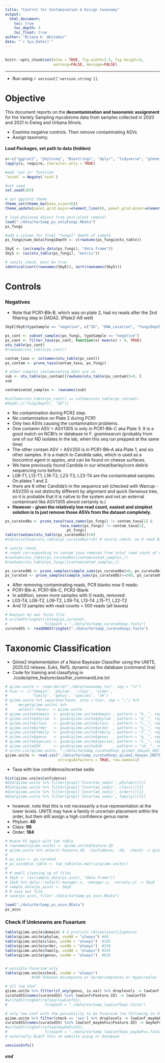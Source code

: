```yaml
---
title: "Control for Contamination & Assign taxonomy"
output: 
  html_document:
    toc: true
    toc_depth: 3
    toc_float: true
author: "Briana K. Whitaker"
date: "`r Sys.Date()`"
---
```

\fontsize{9}{10}
---

```r
knitr::opts_chunk$set(echo = TRUE, fig.width=3.5, fig.height=3,
                      warning=FALSE, message=FALSE)
```
---

* Run using `r version[['version.string']] `.

# Objective
This document reports on the **decontamination and taxonomic assignment** for the Variety Sampling mycobiome data from samples collected in 2020 and 2021 in Ewing and Urbana Illinois.  

* Examine negative controls. Then remove contaminating ASVs
* Assign taxonomy.

#### Load Packages, set path to data (hidden)
```r

x<-c("ggplot2", "phyloseq", "Biostrings", "dplyr", "tidyverse", "glmnet", "torch")  
lapply(x, require, character.only = TRUE)

#add 'not in' function
`%nin%` = Negate(`%in%`)

#set seed
set.seed(183)

# set ggplot2 theme
theme_set(theme_bw(base_size=16)) 
theme_update(panel.grid.major=element_line(0), panel.grid.minor=element_line(0))

# load phyloseq object from post-plant removal
load("./data/VarSamp_ps_onlyFungi.RData")
ps_fungi

#add a column for final "fungal" depth of sample
ps_fungi@sam_data$fungiDepth <- c(rowSums(ps_fungi@otu_table))

SbyE <- (as(sample_data(ps_fungi), "data.frame"))
SbyS <- (as(otu_table(ps_fungi), "matrix"))

# sanity check, must be true
identical(sort(rownames(SbyE)), sort(rownames(SbyS)))

```

# Controls

### Negatives
* Note that PCR1-Blk-B, which was on plate 2, had no reads after the 2nd filtering step in DADA2. (Plate2-A9 well)
```r
SbyE[SbyE$typeSample == "negative", c("ID", "DNA_Location", "fungiDepth")]

ps_cont <- subset_samples(ps_fungi, typeSample == "negative") 
ps_cont <- filter_taxa(ps_cont, function(x) mean(x) > 0, TRUE)
otu_table(ps_cont)
#rowSums(otu_table(ps_cont))

contam_taxa <- colnames(otu_table(ps_cont))
ps_contam <- prune_taxa(contam_taxa, ps_fungi)

# other samples contaminating ASVs are in.
sub <- otu_table(ps_contam)[rowSums(otu_table(ps_contam))>0, ]
sub

contaminated_samples <- rownames(sub)

#colSums(otu_table(ps_cont)) == colSums(otu_table(ps_contam))
#SbyE[,c("fungiDepth", "ID")]

```

* No contamination during PCR2 step.
* No contamination on Plate 2 during PCR1
* Only two ASVs causing the contamination problems. 
* One contamn ASV = ASV1305 is only in PCR1-Blk-C aka Plate 3. It is a good match on NCBI's nr database to F. graminearum (probably from one of our ND isolates in the lab, when this seq run prepped at the same time)
* The other contam ASV = ASV250 is in PCR1-Blk-A aka Plate 1, and six other samples. It is a match to Candida sake, which is used as a biocontrol agent in apples, and can be found on cheese surfaces.
* We have previously found Candida in our wheat/barley/corn debris sequencing runs before.
* L08-T1, L13-T1, L19-T2, L23-T3, L23-T4 are the contaminated samples. On plates 1 and 2.
* there are 6 other Candida's in the sequence set (checked with Warcup - ASV250 is not distinctly different by alignment and quick Geneious tree, so it is probable that it is native to the system and not an external contaminant like ASV1305 almost certainly is.)
* **However - given the relatively low read count, easiest and simplest solution is to just remove those ASVs from the dataset completely.**

```r
ps_curated0a <- prune_taxa(taxa_names(ps_fungi) != contam_taxa[1] & 
                         taxa_names(ps_fungi) != contam_taxa[2],
                            ps_fungi)
table(rowSums(otu_table(ps_curated0a))>0)
#table(colSums(otu_table(ps_curated0a))>0) # sanity check, no 0 read ASVs

# sanity check, 
# reads corresponding to contam taxa removed from total read count of contaminated samples
#rowSums(otu_table(ps_curated0a)[contaminated_samples,])
#rowSums(otu_table(ps_fungi)[contaminated_samples,])

ps_curated0b <- prune_samples(sample_sums(ps_curated0a)>0, ps_curated0a)
ps_curated <- prune_samples(sample_sums(ps_curated0b)>=500, ps_curated0b)

```

* After removing contaminating reads, PCR blanks now 0 reads:
* PCR1-Blk-A, PCR1-Blk-C, PCR2-Blank
* In addition, seven more samples with 0 reads, removed:
* L03-T4, L06-T2, L09-T2, L09-T4, L13-T4 ,L15-T1, L22-T2 
* And 13 samples with read counts < 500 reads (all leaves)

```r
# #output my own fasta file
# writeXStringSet(refseq(ps_curated),
#                 filepath = "./data/VarSamp_curatedSeqs.fasta")
curatedSS <- readDNAStringSet("./data/VarSamp_curatedSeqs.fasta")
```


# Taxonomic Classification
* Qiime2 implementation of a Naive Bayesian Classifier using the UNITE, 2025.02 release, Euks, RefS, dynamic as the database (command line)
* Code for training and classifying in ./code/qiime_featureclassifier_commandLine.txt
```r
# qiime.unite <- read.delim("./data/taxonomy.tsv", sep = "\t")
# hier <- c("domain", 'phylum', 'class', 'order', 
#           'family', 'genus', 'species', 'SH')
# qiime.unite %>% separate(Taxon, into = hier, sep = ";") %>% 
#     merge(qiime.unite) %>% 
#     select(-Taxon) -> qiime.unite
# qiime.unite$domain  <- gsub(qiime.unite$domain , pattern = "k__", replacement = "")
# qiime.unite$phylum  <- gsub(qiime.unite$phylum , pattern = "p__", replacement = "")
# qiime.unite$class   <- gsub(qiime.unite$class  , pattern = "c__", replacement = "")
# qiime.unite$order   <- gsub(qiime.unite$order  , pattern = "o__", replacement = "")
# qiime.unite$family  <- gsub(qiime.unite$family , pattern = "f__", replacement = "")
# qiime.unite$genus   <- gsub(qiime.unite$genus  , pattern = "g__", replacement = "")
# qiime.unite$species <- gsub(qiime.unite$species, pattern = "s__", replacement = "")
# qiime.unite$SH      <- gsub(qiime.unite$SH     , pattern = "sh__", replacement = "")
# write.csv(qiime.unite, "./data/VarSamp_curatedSeqs_qiime2_nbayes_UNITE.csv")
qiime.unite <- read.csv("./data/VarSamp_curatedSeqs_qiime2_nbayes_UNITE-edit2.csv",
                        stringsAsFactors = TRUE, row.names=1)
```

* Taxa with low confidence/incertae sedis
```r
hist(qiime.unite$Confidence)
#dim(qiime.unite %>% filter(grepl('Incertae_sedis', phylum)))[1]
#dim(qiime.unite %>% filter(grepl('Incertae_sedis', class)))[1]
#dim(qiime.unite %>% filter(grepl('Incertae_sedis', order)))[1]
#dim(qiime.unite %>% filter(grepl('Incertae_sedis', family)))[1]
```

* however, note that this is not necessarily a true representation at the lower levels. UNITE may have a family in uncertain placement within the order, but then still assign a high confidence genus name
* Phylum: **40** 
* Class: **96**
* Order: **184**

```r
# #save PS again with tax table
# rownames(qiime.unite) <- qiime.unite$Feature.ID
# qiime.unite %>% select(-Feature.ID, -Confidence, -SH, -check) -> qiime.unite
# 
# ps_assn <- ps_curated
# ps_assn@tax_table <- tax_table(as.matrix(qiime.unite))
# 
# # small cleaning up of files
# SbyE <- (as(sample_data(ps_assn), "data.frame"))
# SbyE %>% dplyr::select(-manager.x, -manager.y, -variety.y) -> SbyE
# sample_data(ps_assn) <- SbyE
# # save out file
# save(ps_assn, file="./data/VarSamp_ps_assn.RData")

load("./data/VarSamp_ps_assn.RData")
ps_assn
```

### Check if Unknowns are Fusarium
```r
table(qiime.unite$domain) # 3 protists (Alveolata/Cilophora)
table(qiime.unite$phylum, useNA = "always") #68
table(qiime.unite$class, useNA = "always")  #185
table(qiime.unite$order, useNA = "always")  #250
table(qiime.unite$family, useNA = "always") #545
table(qiime.unite$genus, useNA = "always")  #829


# possible Fusarium only
table(qiime.unite$check, useNA = "always")  
            #160 Unknown Ascomycota or Sordariomycetes or Hypocreales

# all low COnf
qiime.unite %>% filter(if_any(genus, is.na)) %>% droplevels -> lowConf
curatedSS[names(curatedSS) %in% lowConf$Feature.ID] -> lowConfSS
#writeXStringSet(refseq(lowConfSS),
#                 filepath = "./data/VarSamp_lowConfSeqs.fasta")

# only low conf with the possibility to be Fusarium (so following in the taxonomic hierarchy)
qiime.unite %>% filter(check == 'yes') %>% droplevels -> lowConf_maybeFus
curatedSS[names(curatedSS) %in% lowConf_maybeFus$Feature.ID] -> maybeFusSS
#writeXStringSet(refseq(maybeFusSS),
#                 filepath = "./data/VarSamp_lowConfSeqs_maybeFus.fasta")
# externally BLAST this on website using nr database

```


```r
sessionInfo()
```



##### end